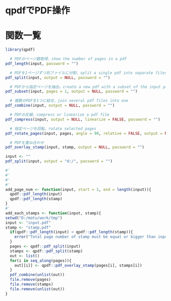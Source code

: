 # qpdfでPDF操作 {#qpdf}


# 関数一覧

```r
library(qpdf)

  # PDFのページ数取得，show the number of pages in a pdf
pdf_length(input, password = "")

  # PDFを1ページずつ別ファイルに分割，split a single pdf into separate files, one for each page
pdf_split(input, output = NULL, password = "")

  # PDFから指定ページを抽出，create a new pdf with a subset of the input pages
pdf_subset(input, pages = 1, output = NULL, password = "")

  # 複数のPDFを1つに結合，join several pdf files into one
pdf_combine(input, output = NULL, password = "")

  # PDFの圧縮，compress or linearize a pdf file
pdf_compress(input, output = NULL, linearize = FALSE, password = "")

  # 指定ページを回転，rotate selected pages
pdf_rotate_pages(input, pages, angle = 90, relative = FALSE, output = NULL, password = "")

  # PDFを重ね合わせ
pdf_overlay_stamp(input, stamp, output = NULL, password = "")
```

```r

input <- ""
pdf_split(input, output = "d:/", password = "")

#' 
#' 
#' 
#' 
add_page_num <- function(input, start = 1, end = length(input)){
  qpdf::pdf_length(input)
  qpdf::pdf_length(stamp)
}
#' 
add_each_stamps <- function(input, stamp){
setwd("D:/matu/work/tmp")
input <- "input.pdf"
stamp <- "stamp.pdf"
  if(qpdf::pdf_length(input) > qpdf::pdf_length(stamp)){
    error("Total page number of stamp must be equal or bigger than input!")
  }
  pages <- qpdf::pdf_split(input)
  stamps <- qpdf::pdf_split(stamp)
  out <- list()
  for(i in seq_along(pages)){
    out[[i]] <- qpdf::pdf_overlay_stamp(pages[i], stamps[i])
  }
  pdf_combine(unlist(out))
  file.remove(pages)
  file.remove(stamps)
  file.remove(unlist(out))
}
```
